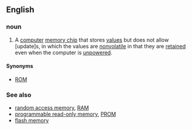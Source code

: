 ==English==
{{wikipedia}}

===noun===
{{en-noun|sg=[[read]][[-]][[only]] [[memory]]|-}}

# {{electronics}} A [[computer]] [[memory chip]] that stores [[value]]s but does not allow [update]s, in which the values are [[nonvolatile]] in that they are [[retain]]ed even when the computer is [[unpowered]].  

====Synonyms====
* [[ROM]]

===See also===
* [[random access memory]], [[RAM]]
* [[programmable read-only memory]], [[PROM]]
* [[flash memory]]
